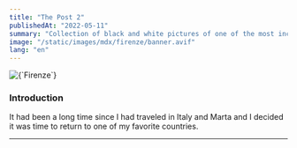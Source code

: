 ```yaml
---
title: "The Post 2"
publishedAt: "2022-05-11"
summary: "Collection of black and white pictures of one of the most incredible cities in Italy"
image: "/static/images/mdx/firenze/banner.avif"
lang: "en"
---
```


<Cover>
  <Image alt={`Firenze`} src={`/static/images/blog/firenze/banner.avif`} />
   <Note text="Piazzale Michelangelo" />
</Cover>

### Introduction

It had been a long time since I had traveled in Italy and Marta and I decided it was time to return to one of my favorite countries.

---
